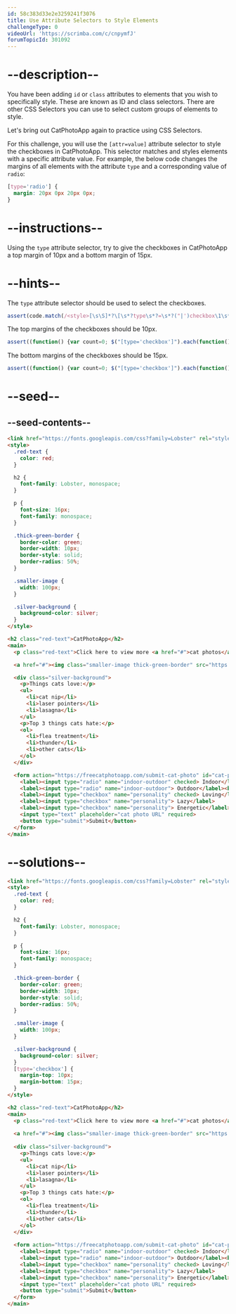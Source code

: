 ```yaml
---
id: 58c383d33e2e3259241f3076
title: Use Attribute Selectors to Style Elements
challengeType: 0
videoUrl: 'https://scrimba.com/c/cnpymfJ'
forumTopicId: 301092
---
```


# --description--

You have been adding `id` or `class` attributes to elements that you wish to specifically style. These are known as ID and class selectors. There are other CSS Selectors you can use to select custom groups of elements to style.

Let's bring out CatPhotoApp again to practice using CSS Selectors.

For this challenge, you will use the `[attr=value]` attribute selector to style the checkboxes in CatPhotoApp. This selector matches and styles elements with a specific attribute value. For example, the below code changes the margins of all elements with the attribute `type` and a corresponding value of `radio`:

```css
[type='radio'] {
  margin: 20px 0px 20px 0px;
}
```

# --instructions--

Using the `type` attribute selector, try to give the checkboxes in CatPhotoApp a top margin of 10px and a bottom margin of 15px.

# --hints--

The `type` attribute selector should be used to select the checkboxes.

```js
assert(code.match(/<style>[\s\S]*?\[\s*?type\s*?=\s*?("|')checkbox\1\s*?\]\s*?{[\s\S]*?}[\s\S]*?<\/style>/gi));
```

The top margins of the checkboxes should be 10px.

```js
assert((function() {var count=0; $("[type='checkbox']").each(function() { if($(this).css('marginTop') === '10px') {count++;}});return (count===3)}()));
```

The bottom margins of the checkboxes should be 15px.

```js
assert((function() {var count=0; $("[type='checkbox']").each(function() { if($(this).css('marginBottom') === '15px') {count++;}});return (count===3)}()));
```

# --seed--

## --seed-contents--

```html
<link href="https://fonts.googleapis.com/css?family=Lobster" rel="stylesheet" type="text/css">
<style>
  .red-text {
    color: red;
  }

  h2 {
    font-family: Lobster, monospace;
  }

  p {
    font-size: 16px;
    font-family: monospace;
  }

  .thick-green-border {
    border-color: green;
    border-width: 10px;
    border-style: solid;
    border-radius: 50%;
  }

  .smaller-image {
    width: 100px;
  }

  .silver-background {
    background-color: silver;
  }
</style>

<h2 class="red-text">CatPhotoApp</h2>
<main>
  <p class="red-text">Click here to view more <a href="#">cat photos</a>.</p>

  <a href="#"><img class="smaller-image thick-green-border" src="https://bit.ly/fcc-relaxing-cat" alt="A cute orange cat lying on its back."></a>

  <div class="silver-background">
    <p>Things cats love:</p>
    <ul>
      <li>cat nip</li>
      <li>laser pointers</li>
      <li>lasagna</li>
    </ul>
    <p>Top 3 things cats hate:</p>
    <ol>
      <li>flea treatment</li>
      <li>thunder</li>
      <li>other cats</li>
    </ol>
  </div>

  <form action="https://freecatphotoapp.com/submit-cat-photo" id="cat-photo-form">
    <label><input type="radio" name="indoor-outdoor" checked> Indoor</label>
    <label><input type="radio" name="indoor-outdoor"> Outdoor</label><br>
    <label><input type="checkbox" name="personality" checked> Loving</label>
    <label><input type="checkbox" name="personality"> Lazy</label>
    <label><input type="checkbox" name="personality"> Energetic</label><br>
    <input type="text" placeholder="cat photo URL" required>
    <button type="submit">Submit</button>
  </form>
</main>
```

# --solutions--

```html
<link href="https://fonts.googleapis.com/css?family=Lobster" rel="stylesheet" type="text/css">
<style>
  .red-text {
    color: red;
  }

  h2 {
    font-family: Lobster, monospace;
  }

  p {
    font-size: 16px;
    font-family: monospace;
  }

  .thick-green-border {
    border-color: green;
    border-width: 10px;
    border-style: solid;
    border-radius: 50%;
  }

  .smaller-image {
    width: 100px;
  }

  .silver-background {
    background-color: silver;
  }
  [type='checkbox'] {
    margin-top: 10px;
    margin-bottom: 15px;
  }
</style>

<h2 class="red-text">CatPhotoApp</h2>
<main>
  <p class="red-text">Click here to view more <a href="#">cat photos</a>.</p>
  
  <a href="#"><img class="smaller-image thick-green-border" src="https://bit.ly/fcc-relaxing-cat" alt="A cute orange cat lying on its back."></a>
  
  <div class="silver-background">
    <p>Things cats love:</p>
    <ul>
      <li>cat nip</li>
      <li>laser pointers</li>
      <li>lasagna</li>
    </ul>
    <p>Top 3 things cats hate:</p>
    <ol>
      <li>flea treatment</li>
      <li>thunder</li>
      <li>other cats</li>
    </ol>
  </div>
  
  <form action="https://freecatphotoapp.com/submit-cat-photo" id="cat-photo-form">
    <label><input type="radio" name="indoor-outdoor" checked> Indoor</label>
    <label><input type="radio" name="indoor-outdoor"> Outdoor</label><br>
    <label><input type="checkbox" name="personality" checked> Loving</label>
    <label><input type="checkbox" name="personality"> Lazy</label>
    <label><input type="checkbox" name="personality"> Energetic</label><br>
    <input type="text" placeholder="cat photo URL" required>
    <button type="submit">Submit</button>
  </form>
</main>
```
